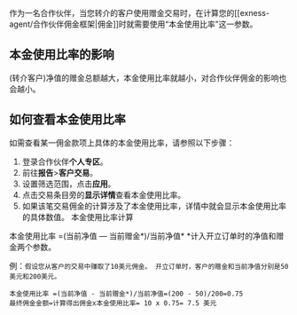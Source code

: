 作为一名合作伙伴，当您转介的客户使用赠金交易时，在计算您的[[exness-agent/合作伙伴佣金框架|佣金]]时就需要使用“本金使用比率”这一参数。

## 本金使用比率的影响

(转介客户)净值的赠金总额越大，本金使用比率就越小，对合作伙伴佣金的影响也会越小。

## 如何查看本金使用比率

如需查看某一佣金款项上具体的本金使用比率，请参照以下步骤：
1. 登录合作伙伴**个人专区**。
2. 前往**报告**>**客户交易**。
3. 设置筛选范围，点击**应用**。
4. 点击交易条目旁的**显示详情**查看本金使用比率。
5. 如果该笔交易佣金的计算涉及了本金使用比率，详情中就会显示本金使用比率的具体数值。
本金使用比率计算
 
本金使用比率 =(当前净值 — 当前赠金*)/当前净值*
*计入开立订单时的净值和赠金两个参数。

例：`假设您从客户的交易中赚取了10美元佣金。 开立订单时，客户的赠金和当前净值分别是50美元和200美元。`

```
本金使用比率 =(当前净值 - 当前赠金*)/当前净值=(200 - 50)/200=0.75
最终佣金金额=计算得出佣金x本金使用比率= 10 x 0.75= 7.5 美元
```